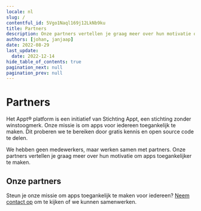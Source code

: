 ```yaml
---
locale: nl
slug: /
contentful_id: 5Vgo1Naql169j12LkNb9ku
title: Partners
description: Onze partners vertellen je graag meer over hun motivatie om apps toegankelijker te maken.
authors: [johan, janjaap]
date: 2022-08-29
last_update:
  date: 2022-12-14
hide_table_of_contents: true
pagination_next: null
pagination_prev: null
---
```


# Partners

Het Appt® platform is een initiatief van Stichting Appt, een stichting zonder winstoogmerk. Onze missie is om apps voor iedereen toegankelijk te maken. Dit proberen we te bereiken door gratis kennis en open source code te delen.

We hebben geen medewerkers, maar werken samen met partners. Onze partners vertellen je graag meer over hun motivatie om apps toegankelijker te maken.

## Onze partners

<LinkList title="Partners link list" isHighlighted={true}>
  <LinkListItem
    url="/nl/partners/abra"
    title="Lees meer over Abra"
    label="Abra"
    description="Abra bouwt software en geeft advies om digitale toegankelijkheid voor iedereen begrijpelijk te maken."
    image="/img/light/abra-icon.svg"
    imageDark="/img/dark/abra-icon-dark.svg"
    alt="Abra icon in black colors"
  />
  <LinkListItem
    url="/nl/partners/q42"
    title="Lees meer over Q42"
    label="Q42"
    description="Digital product studio Q42 is mede-initiator van Appt.org en maakt de library voor het meten van toegankelijkheidsfuncties in apps."
    image="/img/light/q42-logo-black.png"
    imageDark="/img/dark/q42-logo-white.png"
    alt="q42-logo-black"
  />
</LinkList>

Steun je onze missie om apps toegankelijk te maken voor iedereen? [Neem contact op](mailto:info@appt.org) om te kijken of we kunnen samenwerken.
